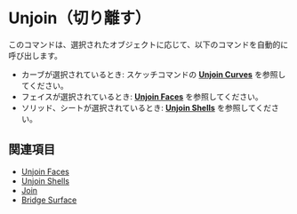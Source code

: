 
# Unjoin（切り離す）

<Reference shortcut="Alt + J" command="Unjoin" button="" />

このコマンドは、選択されたオブジェクトに応じて、以下のコマンドを自動的に呼び出します。
- カーブが選択されているとき: スケッチコマンドの [**Unjoin Curves**](/sketch/unjoin-curve) を参照してください。
- フェイスが選択されているとき: [**Unjoin Faces**](unjoin-faces) を参照してください。
- ソリッド、シートが選択されているとき: [**Unjoin Shells**](unjoin-shells) を参照してください。

## 関連項目
- [Unjoin Faces](unjoin-faces)
- [Unjoin Shells](unjoin-shells)
- [Join](join)
- [Bridge Surface](bridge-surface)
